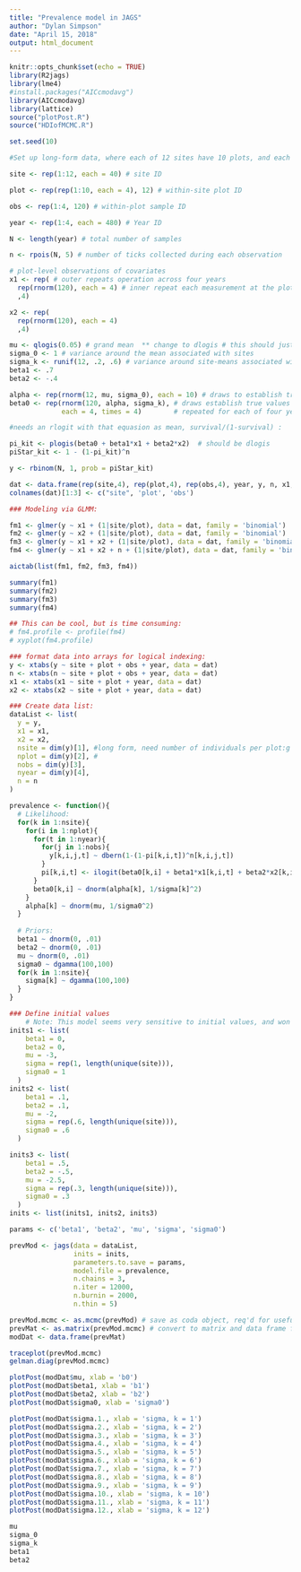 ```yaml
---
title: "Prevalence model in JAGS"
author: "Dylan Simpson"
date: "April 15, 2018"
output: html_document
---
```


```r
knitr::opts_chunk$set(echo = TRUE)
library(R2jags)
library(lme4)
#install.packages("AICcmodavg")
library(AICcmodavg)
library(lattice)
source("plotPost.R")
source("HDIofMCMC.R")
```

```r
set.seed(10)

#Set up long-form data, where each of 12 sites have 10 plots, and each plot is sampled 4 times

site <- rep(1:12, each = 40) # site ID

plot <- rep(rep(1:10, each = 4), 12) # within-site plot ID

obs <- rep(1:4, 120) # within-plot sample ID

year <- rep(1:4, each = 480) # Year ID

N <- length(year) # total number of samples

n <- rpois(N, 5) # number of ticks collected during each observation

# plot-level observations of covariates
x1 <- rep( # outer repeats operation across four years
  rep(rnorm(120), each = 4) # inner repeat each measurement at the plot level within a year
  ,4) 

x2 <- rep(
  rep(rnorm(120), each = 4)
  ,4)

mu <- qlogis(0.05) # grand mean  ** change to dlogis # this should just be the value, suvival/(1-survial)
sigma_0 <- 1 # variance around the mean associated with sites
sigma_k <- runif(12, .2, .6) # variance around site-means associated with plots
beta1 <- .7
beta2 <- -.4

alpha <- rep(rnorm(12, mu, sigma_0), each = 10) # draws to establish true values of site-level intercepts
beta0 <- rep(rnorm(120, alpha, sigma_k), # draws establish true values of plot-level intercepts, 
             each = 4, times = 4)        # repeated for each of four years

#needs an rlogit with that equasion as mean, survival/(1-survival) : 

pi_kit <- plogis(beta0 + beta1*x1 + beta2*x2)  # should be dlogis 
piStar_kit <- 1 - (1-pi_kit)^n

y <- rbinom(N, 1, prob = piStar_kit)

dat <- data.frame(rep(site,4), rep(plot,4), rep(obs,4), year, y, n, x1, x2)
colnames(dat)[1:3] <- c("site", 'plot', 'obs')
```

```r
### Modeling via GLMM:

fm1 <- glmer(y ~ x1 + (1|site/plot), data = dat, family = 'binomial')
fm2 <- glmer(y ~ x2 + (1|site/plot), data = dat, family = 'binomial')
fm3 <- glmer(y ~ x1 + x2 + (1|site/plot), data = dat, family = 'binomial')
fm4 <- glmer(y ~ x1 + x2 + n + (1|site/plot), data = dat, family = 'binomial')

aictab(list(fm1, fm2, fm3, fm4))

summary(fm1)
summary(fm2)
summary(fm3)
summary(fm4)

## This can be cool, but is time consuming:
# fm4.profile <- profile(fm4)
# xyplot(fm4.profile)
```

```r
### format data into arrays for logical indexing:
y <- xtabs(y ~ site + plot + obs + year, data = dat)
n <- xtabs(n ~ site + plot + obs + year, data = dat)
x1 <- xtabs(x1 ~ site + plot + year, data = dat)
x2 <- xtabs(x2 ~ site + plot + year, data = dat)

### Create data list:
dataList <- list(
  y = y,
  x1 = x1,
  x2 = x2,
  nsite = dim(y)[1], #long form, need number of individuals per plot:g
  nplot = dim(y)[2], # 
  nobs = dim(y)[3],
  nyear = dim(y)[4],
  n = n
)
```

```r
prevalence <- function(){
  # Likelihood:
  for(k in 1:nsite){
    for(i in 1:nplot){
      for(t in 1:nyear){
        for(j in 1:nobs){
          y[k,i,j,t] ~ dbern(1-(1-pi[k,i,t])^n[k,i,j,t])
        }
        pi[k,i,t] <- ilogit(beta0[k,i] + beta1*x1[k,i,t] + beta2*x2[k,i,t]) #error with bernoulli so maybe don't need error around the process? the variance is described by p : p*(1-p) like a Poisson model, dont' need variance. 
      }
      beta0[k,i] ~ dnorm(alpha[k], 1/sigma[k]^2)
    }
    alpha[k] ~ dnorm(mu, 1/sigma0^2)
  }
  
  # Priors:
  beta1 ~ dnorm(0, .01)
  beta2 ~ dnorm(0, .01)
  mu ~ dnorm(0, .01)
  sigma0 ~ dgamma(100,100)
  for(k in 1:nsite){
    sigma[k] ~ dgamma(100,100)
  }
}
```

```r
### Define initial values
    # Note: This model seems very sensitive to initial values, and won't run if they are too big
inits1 <- list(
    beta1 = 0,
    beta2 = 0,
    mu = -3,
    sigma = rep(1, length(unique(site))),
    sigma0 = 1
  )
inits2 <- list(
    beta1 = .1,
    beta2 = .1,
    mu = -2,
    sigma = rep(.6, length(unique(site))),
    sigma0 = .6
  )

inits3 <- list(
    beta1 = .5,
    beta2 = -.5,
    mu = -2.5,
    sigma = rep(.3, length(unique(site))),
    sigma0 = .3
  )
inits <- list(inits1, inits2, inits3)

params <- c('beta1', 'beta2', 'mu', 'sigma', 'sigma0')
```

```r
prevMod <- jags(data = dataList, 
                inits = inits, 
                parameters.to.save = params, 
                model.file = prevalence, 
                n.chains = 3, 
                n.iter = 12000, 
                n.burnin = 2000,
                n.thin = 5)

prevMod.mcmc <- as.mcmc(prevMod) # save as coda object, req'd for useful functions
prevMat <- as.matrix(prevMod.mcmc) # convert to matrix and data frame for plotting
modDat <- data.frame(prevMat)
```

```r
traceplot(prevMod.mcmc)
gelman.diag(prevMod.mcmc)
```

```r
plotPost(modDat$mu, xlab = 'b0')
plotPost(modDat$beta1, xlab = 'b1')
plotPost(modDat$beta2, xlab = 'b2')
plotPost(modDat$sigma0, xlab = 'sigma0')

plotPost(modDat$sigma.1., xlab = 'sigma, k = 1')
plotPost(modDat$sigma.2., xlab = 'sigma, k = 2')
plotPost(modDat$sigma.3., xlab = 'sigma, k = 3')
plotPost(modDat$sigma.4., xlab = 'sigma, k = 4')
plotPost(modDat$sigma.5., xlab = 'sigma, k = 5')
plotPost(modDat$sigma.6., xlab = 'sigma, k = 6')
plotPost(modDat$sigma.7., xlab = 'sigma, k = 7')
plotPost(modDat$sigma.8., xlab = 'sigma, k = 8')
plotPost(modDat$sigma.9., xlab = 'sigma, k = 9')
plotPost(modDat$sigma.10., xlab = 'sigma, k = 10')
plotPost(modDat$sigma.11., xlab = 'sigma, k = 11')
plotPost(modDat$sigma.12., xlab = 'sigma, k = 12')
```

```r
mu
sigma_0
sigma_k
beta1
beta2
```